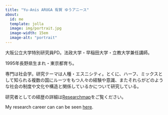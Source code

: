 ```yaml
---
title: "Yu-Anis ARUGA 有賀 ゆうアニース"
about:
  id: me
  template: jolla
  image: img/portrait.jpg
  image-width: 15em
  image-alt: "portrait"
---
```



大阪公立大学特別研究員PD。法政大学・早稲田大学・立教大学兼任講師。

1995年長野県生まれ・東京都育ち。

専門は社会学。研究テーマは人種・エスニシティ。とくに、ハーフ、ミックスとして知られる複数の国にルーツをもつ人々の経験や意識、またそれらがどのような社会の制度や文化や構造と関係しているかについて研究している。

研究者としての経歴の詳細は[Researchmap](https://researchmap.jp/ya-ruga)をご覧ください。

My research career can can be seen [here](https://researchmap.jp/ya-ruga).